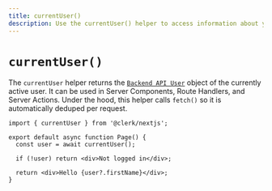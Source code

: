 ```yaml
---
title: currentUser()
description: Use the currentUser() helper to access information about your user inside of your Server Components, Route Handlers, and Server Actions.
---
```


# `currentUser()`

The `currentUser` helper returns the [`Backend API User`](https://clerk.com/docs/reference/backend-api/tag/Users#operation/GetUser) object of the currently active user. It can be used in Server Components, Route Handlers, and Server Actions. Under the hood, this helper calls `fetch()` so it is automatically deduped per request.

```tsx filename="app/page.[jsx/tsx]"
import { currentUser } from '@clerk/nextjs';

export default async function Page() {
  const user = await currentUser();

  if (!user) return <div>Not logged in</div>;

  return <div>Hello {user?.firstName}</div>;
}
```
